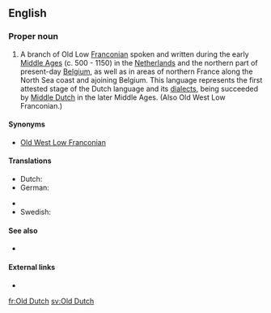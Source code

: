 ==English==
{{wikipedia}}

===Proper noun===
{{en-proper noun}}

# A branch of Old Low [[Franconian]] spoken and written during the early [[Middle Ages]] (c. 500 - 1150) in the [[Netherlands]] and the northern part of present-day [[Belgium]], as well as in areas of northern France along the North Sea coast and ajoining Belgium. This language represents the first attested stage of the Dutch language and its [[dialect]]s, being succeeded by [[Middle Dutch]] in the later Middle Ages. (Also Old West Low Franconian.)

====Synonyms====
* [[Old West Low Franconian]]

====Translations====
{{trans-top|language}}
* Dutch: {{t+|nl|Oudnederlands}}
* German: {{t|de|Altniederländisch}}
{{trans-mid}}
* {{trreq|odt}}
* Swedish: {{t+|sv|fornnederländska|c}}
{{trans-bottom}}

====See also====
* {{langcat}}

====External links====
* {{ISO 639|3code=odt}}

[[fr:Old Dutch]]
[[sv:Old Dutch]]